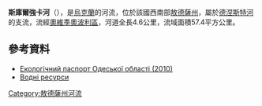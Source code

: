 '''斯庫爾強卡河'''（{{lang-uk|Скуртянка}}），是[[烏克蘭|烏克蘭]]的河流，位於該國西南部[[敖德薩州|敖德薩州]]，屬於[[德涅斯特河|德涅斯特河]]的支流，流經[[奧維季奧波利區|奧維季奧波利區]]，河道全長4.6公里，流域面積57.4平方公里。

==參考資料==
* [https://archive.is/20121205013649/www.menr.gov.ua/content/article/5988 Екологічний паспорт Одеської області (2010)]
* [https://web.archive.org/web/20120424225530/http://www.ouvg.com.ua/water_resources.html Водні ресурси]

{{DEFAULTSORT:Скуртянка}}
[[Category:敖德薩州河流|Category:敖德薩州河流]]


{{Ukraine-river-stub}}